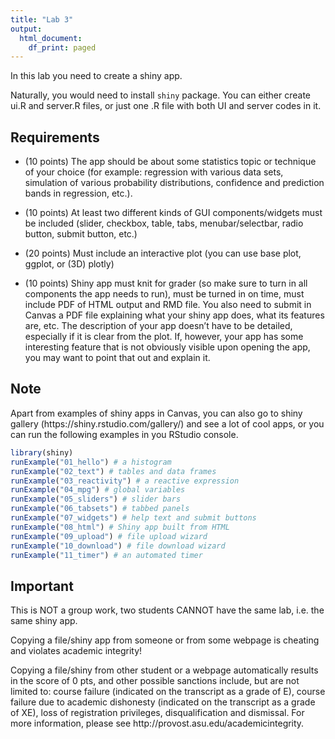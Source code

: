 ```yaml
---
title: "Lab 3"
output:
  html_document:
    df_print: paged
---
```


In this lab you need to create a shiny app. 

Naturally, you would need to install `shiny` package.  You can either create ui.R and server.R files, or just one .R file with both UI and server codes in it.

## Requirements

- (10 points) The app should be about some statistics topic or technique of your choice (for example: regression with various data sets, simulation of various probability distributions, confidence and prediction bands in regression, etc.).

- (10 points) At least two different kinds of GUI components/widgets must be included (slider, checkbox, table, tabs, menubar/selectbar, radio button, submit button, etc.)

- (20 points) Must include an interactive plot (you can use base plot, ggplot, or (3D) plotly)

- (10 points) Shiny app must knit for grader (so make sure to turn in all components the app needs to run), must be turned in on time, must include PDF of HTML output and RMD file.  You also need to submit in Canvas a PDF file explaining what your shiny app does, what its features are, etc. The description of your app doesn’t have to be detailed, especially if it is clear from the plot. If, however, your app has some interesting feature that is not obviously visible upon opening the app, you may want to point that out and explain it.

## Note

Apart from examples of shiny apps in Canvas, you can also go to shiny gallery (https://shiny.rstudio.com/gallery/) and see a lot of cool apps, or you can run the following examples in you RStudio console.

```r
library(shiny)
runExample("01_hello") # a histogram
runExample("02_text") # tables and data frames
runExample("03_reactivity") # a reactive expression
runExample("04_mpg") # global variables
runExample("05_sliders") # slider bars
runExample("06_tabsets") # tabbed panels
runExample("07_widgets") # help text and submit buttons
runExample("08_html") # Shiny app built from HTML
runExample("09_upload") # file upload wizard
runExample("10_download") # file download wizard
runExample("11_timer") # an automated timer
```

## Important

This is NOT a group work, two students CANNOT have the same lab, i.e. the same shiny app. 

Copying a file/shiny app from someone or from some webpage is cheating and violates academic integrity!

Copying a file/shiny from other student or a webpage automatically results in the score of 0 pts, and other possible sanctions include, but are not limited to: course failure (indicated on the transcript as a grade of E), course failure due to academic dishonesty (indicated on the transcript as a grade of XE), loss of registration privileges, disqualification and dismissal. For more information, please see http://provost.asu.edu/academicintegrity.